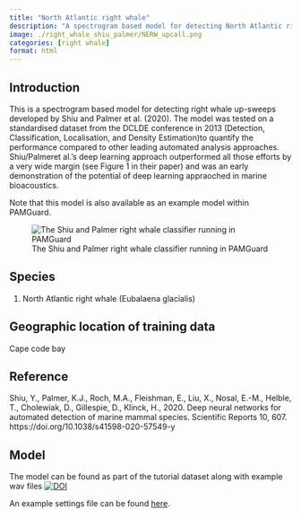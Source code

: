 ```yaml
---
title: "North Atlantic right whale"
description: "A spectrogram based model for detecting North Atlantic right whale up-sweeps"
image: ./right_whale_shiu_palmer/NERW_upcall.png
categories: [right whale]
format: html
---
```


## Introduction

This is a spectrogram based model for detecting right whale up-sweeps developed by Shiu and Palmer et al. (2020). The model was tested on a standardised dataset from the DCLDE conference in 2013 (Detection, Classification, Localisation, and Density Estimation)to quantify the performance compared to other leading automated analysis approaches. Shiu/Palmeret al.’s deep learning approach outperformed all those efforts by a very wide margin (see Figure 1 in their paper) and was an early demonstration of the potential of deep learning appraoched in marine bioacoustics.

Note that this model is also available as an example model within PAMGuard.

![The Shiu and Palmer right whale classifier running in PAMGuard](./right_whale_shiu_palmer/right_whale_pamguard.png)

## Species

1.  North Atlantic right whale (Eubalaena glacialis)

## Geographic location of training data

Cape code bay

## Reference

Shiu, Y., Palmer, K.J., Roch, M.A., Fleishman, E., Liu, X., Nosal, E.-M., Helble, T., Cholewiak, D., Gillespie, D., Klinck, H., 2020. Deep neural networks for automated detection of marine mammal species. Scientific Reports 10, 607. https://doi.org/10.1038/s41598-020-57549-y

## Model

The model can be found as part of the tutorial dataset along with example wav files [![DOI](https://zenodo.org/badge/DOI/10.5281/zenodo.13880107.svg)](https://doi.org/10.5281/zenodo.13880107)

An example settings file can be found [here](./right_whale_shiu_palmer/right_whales_DL.psfx).
